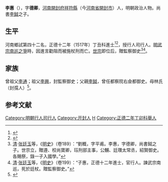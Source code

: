 {{明清人物信息框
| 姓名 = 李惠
| 原名 =
| 圖片名稱= 
| 圖片大小 =
| 圖片說明 = 
| 最高職務 = 行人司行人
| 國家 = 大明 
| 爵位 =
| 籍貫 = [[河南承宣布政使司|河南承宣布政使司]][[開封府|開封府]][[祥符縣|祥符縣]]
| 族裔 = 
| 字號 = 字德卿
| 諡號 =
| 出生日期 = 生年不詳
| 出生地點 =
| 逝世日期 = 正德十四年（1519年）
| 逝世地點 =
| 墓葬 =
| 配偶 = 
| 親屬 = 父 [[李鉞|李鉞]]
| 出身 =
* 正德十二年丁丑科進士出身
| 經歷 =
| 著作 =  
}}
'''李惠'''（{{bd|？||1519年|catIdx=Li李}}），字'''德卿'''，[[河南承宣布政使司|河南]][[開封府|開封府]][[祥符縣|祥符縣]]（今[[河南省|河南省]][[開封市|開封市]]）人，明朝政治人物。尚書[[李鉞|李鉞]]之子。

== 生平 ==
河南鄉試第四十二名，正德十二年（1517年）丁丑科進士<ref>{{Cite book|title=《皇明贡举考》卷五|last=（明）[[张朝瑞|张朝瑞]]|first=|publisher=《续修四库全书》史部第828册|year=|isbn=|location=|pages=}}</ref><ref>{{Cite book|title=贡举志五种 上|last=鲁小俊，江俊伟著|first=|publisher=武汉：武汉大学出版社|year=2009|isbn=978-7-307-07043-1|location=|pages=}}</ref>，授行人司行人。[[明武宗南巡之爭|明武宗南巡之爭]]時，因進言勸阻而被施杖刑而亡。[[明世宗|世宗]]即位后，贈監察御史<ref>[[清|清]]·[[张廷玉|张廷玉]]等，《[[明史|明史]]》（卷189）：“劉概，字平甫。李惠，字德卿，尚書鉞之子。世宗立，贈遵、校尚寶卿，珏刑部主事，公黼、廷瓚太常丞，紹賢御史。各賜祭，錄一子入國學。”</ref><ref>[[清|清]]·[[张廷玉|张廷玉]]等，《[[明史|明史]]》（卷199）：“子惠，正德十二年進士，官行人。諫武宗南巡，死於廷杖。贈監察御史。”</ref>。

==家族==
曾祖父[[李通|李通]]；祖父[[李興|李興]]，封監察御史；父親[[李鉞|李鉞]]，曾任都察院右僉都御史。母林氏（封孺人）<ref>{{Cite book|title=天一阁藏明代科举录选刊 登科录 点校本|last=龚延明主编|first=|publisher=宁波出版社|year=2016|isbn=978-7-5526-2320-8|location=宁波|pages=|quote=《天一閣藏明代科舉錄選刊.登科錄》之《正德十二年丁丑科進士登科錄》}}</ref>。

==参考文献==
{{reflist}}

{{正德十二年丁丑科殿試金榜}}
{{DEFAULTSORT:Li李}}
[[Category:明朝行人司行人|Category:明朝行人司行人]]
[[Category:开封人|Category:开封人]]
[[Category:李姓|H]]
[[Category:正德二年丁卯科舉人|Category:正德二年丁卯科舉人]]